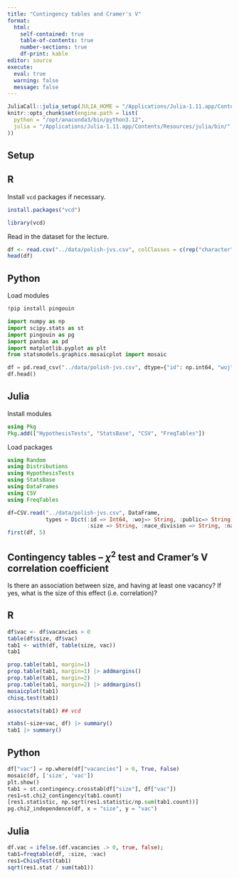 ```yaml
---
title: "Contingency tables and Cramer's V"
format: 
  html:
    self-contained: true
    table-of-contents: true
    number-sections: true
    df-print: kable
editor: source
execute: 
  eval: true
  warning: false
  message: false
---
```


```r
JuliaCall::julia_setup(JULIA_HOME = "/Applications/Julia-1.11.app/Contents/Resources/julia/bin/")
knitr::opts_chunk$set(engine.path = list(
  python = "/opt/anaconda3/bin/python3.12",
  julia = "/Applications/Julia-1.11.app/Contents/Resources/julia/bin/"
))
```

## Setup

::: panel-tabset
## R

Install `vcd` packages if necessary.

```r
install.packages("vcd")
```

```r
library(vcd)
```

Read in the dataset for the lecture.

```r
df <- read.csv("../data/polish-jvs.csv", colClasses = c(rep("character", 6), "numeric"))
head(df)
```

## Python

Load modules

```bash
!pip install pingouin 
```

```python
import numpy as np
import scipy.stats as st
import pingouin as pg
import pandas as pd
import matplotlib.pyplot as plt
from statsmodels.graphics.mosaicplot import mosaic
```

```python
df = pd.read_csv("../data/polish-jvs.csv", dtype={"id": np.int64, "woj":str, "public":str,"size": str, "nace_division": str, "nace": str})
df.head()
```

## Julia

Install modules

```julia
using Pkg
Pkg.add(["HypothesisTests", "StatsBase", "CSV", "FreqTables"])
```

Load packages

```julia
using Random
using Distributions
using HypothesisTests
using StatsBase
using DataFrames
using CSV
using FreqTables
```

```julia
df=CSV.read("../data/polish-jvs.csv", DataFrame, 
            types = Dict(:id => Int64, :woj=> String, :public=> String, 
                         :size => String, :nace_division => String, :nace => String));
first(df, 5)
```
:::

## Contingency tables -- $\chi^2$ test and Cramer's V correlation coefficient

Is there an association between size, and having at least one vacancy?
If yes, what is the size of this effect (i.e. correlation)?

::: panel-tabset
## R

```r
df$vac <- df$vacancies > 0
table(df$size, df$vac)
tab1 <- with(df, table(size, vac))
tab1

prop.table(tab1, margin=1)
prop.table(tab1, margin=1) |> addmargins()
prop.table(tab1, margin=2)
prop.table(tab1, margin=2) |> addmargins()
mosaicplot(tab1)
chisq.test(tab1)
```

```r
assocstats(tab1) ## vcd
```

```r
xtabs(~size+vac, df) |> summary()
tab1 |> summary()
```

## Python

```python
df["vac"] = np.where(df["vacancies"] > 0, True, False)
mosaic(df, ['size', 'vac'])
plt.show()
tab1 = st.contingency.crosstab(df["size"], df["vac"])
res1=st.chi2_contingency(tab1.count)
[res1.statistic, np.sqrt(res1.statistic/np.sum(tab1.count))]
pg.chi2_independence(df, x = "size", y = "vac")
```

## Julia

```julia
df.vac = ifelse.(df.vacancies .> 0, true, false);
tab1=freqtable(df, :size, :vac)
res1=ChisqTest(tab1)
sqrt(res1.stat / sum(tab1))
```
:::
